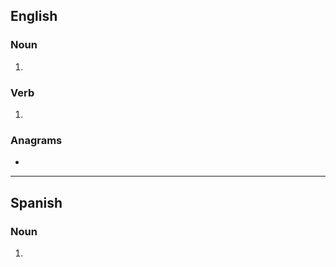 {{also|TACOS}}
==English==

===Noun===
{{head|en|noun form}}

# {{plural of|taco|lang=en}}

===Verb===
{{head|en|verb form}}

# {{en-third-person singular of|taco}}

===Anagrams===
* {{anagrams|en|a=acost|Ascot|Casto|Coats|Cotas|Sacto|Tosca|ascot|catso|coast|coats|costa|octas|scato-|scoat}}

----

==Spanish==

===Noun===
{{head|es|noun form|g=m}}

# {{plural of|taco|lang=es}}